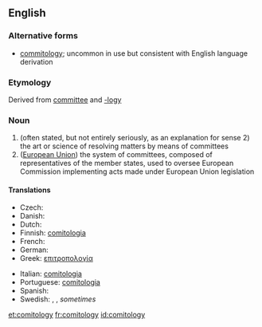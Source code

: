 ==English==

===Alternative forms===
* [[commitology]]; uncommon in use but consistent with English language derivation

===Etymology===
Derived from [[committee]] and [[-logy]]

===Noun===
{{en-noun|comitologies}}

# (often stated, but not entirely seriously, as an explanation for sense 2) the art or science of resolving matters by means of committees
# ([[European Union]]) the system of committees, composed of representatives of the member states, used to oversee European Commission implementing acts made under European Union legislation

====Translations====
{{trans-top|art of resolving issues by committees}}
* Czech: {{t-|cs|komitologie|f}}
* Danish: {{t|da|komitologi}}
* Dutch: {{t|nl|comitologie}}
* Finnish: [[comitologia]]
* French: {{t+|fr|comitologie|f}}
* German: {{t+|de|Komitologie}}
* Greek: [[επιτροπολογία]]
{{trans-mid}}
* Italian: [[comitologia]] {{f}}
* Portuguese: [[comitologia]]
* Spanish: {{t-|es|comitología}}
* Swedish: {{t|sv|kommittéförfarande}}, {{t|sv|kommittésystem}}, ''sometimes'' {{t|sv|kommittébestämmelser}} {{qualifier|"kommittologi" should not be used, [http://www.regeringen.se/sb/d/2729#K say Swedish government's translators]}}
{{trans-bottom}}

[[et:comitology]]
[[fr:comitology]]
[[id:comitology]]